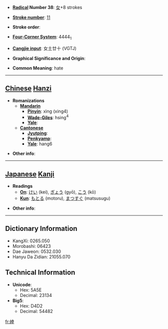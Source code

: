 * '''[[Wiktionary:Chinese radical index| Radical]] Number 38''': [[Wiktionary:Chinese radical index 女|女]]+8 strokes

* '''[[Wiktionary:Chinese total strokes index|Stroke number]]''': [[Wiktionary:Chinese total strokes index 11|11]]

* '''Stroke order''': 

* '''[[Wiktionary:Chinese four corner index|Four-Corner System]]''': 4444<sub>1</sub>

* '''[[Wiktionary:Chinese Cangjie index|Cangjie input]]''': 女土廿十 (VGTJ)

* '''Graphical Significance and Origin''': 

* '''Common Meaning''': hate

----

== [[Chinese]] [[Hanzi]] ==

* '''Romanizations'''
** '''[[Mandarin]]'''
*** '''[[Pinyin]]''': xìng (xing4)
*** '''[[Wade-Giles]]''': hsing<sup>4</sup>
*** '''[[Yale]]''': 
** '''[[Cantonese]]'''
*** '''[[Jyutping]]''':
*** '''[[Penkyamp]]''': 
*** '''[[Yale]]''': hang6

* '''Other info''': 

----

== [[Japanese]] [[Kanji]] ==

* '''Readings'''
** '''[[On]]''': [[けい]] (kei), [[ぎょう]] (gyō), [[こう]] (kō)
** '''[[Kun]]''': [[もとる]] (motoru), [[まつすぐ]] (matsusugu)

* '''Other info''':  

----

== Dictionary Information ==

* KangXi: 0265.050
* Morobashi: 06423
* Dae Jaweon: 0532.030
* Hanyu Da Zidian: 21055.070

== Technical Information ==

* '''Unicode''':
** Hex: 5A5E
** Decimal: 23134
* '''Big5''':
** Hex: D4D2
** Decimal: 54482

[[fr:婞]]